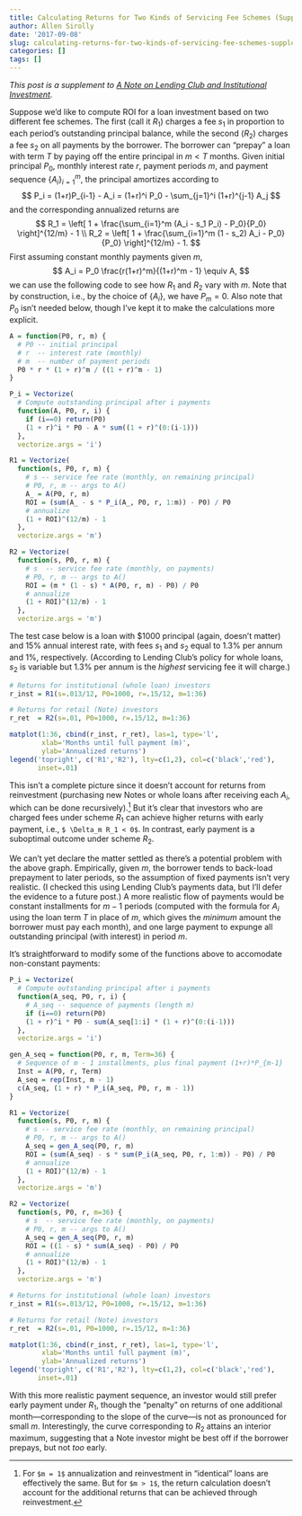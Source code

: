 ```yaml
---
title: Calculating Returns for Two Kinds of Servicing Fee Schemes (Supplement)
author: Allen Sirolly
date: '2017-09-08'
slug: calculating-returns-for-two-kinds-of-servicing-fee-schemes-supplement
categories: []
tags: []
---
```


_This post is a supplement to [A Note on Lending Club and Institutional Investment](https://sirallen.name/blog/note-on-lending-club/)._

Suppose we'd like to compute ROI for a loan investment based on two different fee schemes. The first (call it $R_1$) charges a fee $s_1$ in proportion to each period's outstanding principal balance, while the second ($R_2$) charges a fee $s_2$ on all payments by the borrower. The borrower can "prepay" a loan with term $T$ by paying off the entire principal in $m < T$ months. Given initial principal $P_0$, monthly interest rate $r$, payment periods $m$, and payment sequence $\{A_i\}_{i=1}^m$, the principal amortizes according to
$$
P_i = (1+r)P_{i-1} - A_i = (1+r)^i P_0 - \sum_{j=1}^i (1+r)^{j-1} A_j
$$
and the corresponding annualized returns are
$$
R_1 = \left[ 1 + \frac{\sum_{i=1}^m (A_i - s_1 P_i) - P_0}{P_0} \right]^{12/m} - 1 \\
R_2 = \left[ 1 + \frac{\sum_{i=1}^m (1 - s_2) A_i - P_0}{P_0} \right]^{12/m} - 1.
$$
First assuming constant monthly payments given $m$,
$$
A_i = P_0 \frac{r(1+r)^m}{(1+r)^m - 1} \equiv A,
$$
we can use the following code to see how $R_1$ and $R_2$ vary with $m$. Note that by construction, i.e., by the choice of $\{A_i\}$, we have $P_m = 0$. Also note that $P_0$ isn't needed below, though I've kept it to make the calculations more explicit.

```r
A = function(P0, r, m) {
  # P0 -- initial principal
  # r  -- interest rate (monthly)
  # m  -- number of payment periods
  P0 * r * (1 + r)^m / ((1 + r)^m - 1)
}

P_i = Vectorize(
  # Compute outstanding principal after i payments
  function(A, P0, r, i) {
    if (i==0) return(P0)
    (1 + r)^i * P0 - A * sum((1 + r)^(0:(i-1)))
  },
  vectorize.args = 'i')

R1 = Vectorize(
  function(s, P0, r, m) {
    # s -- service fee rate (monthly, on remaining principal)
    # P0, r, m -- args to A()
    A_ = A(P0, r, m)
    ROI = (sum(A_ - s * P_i(A_, P0, r, 1:m)) - P0) / P0
    # annualize
    (1 + ROI)^(12/m) - 1
  },
  vectorize.args = 'm')

R2 = Vectorize(
  function(s, P0, r, m) {
    # s  -- service fee rate (monthly, on payments)
    # P0, r, m -- args to A()
    ROI = (m * (1 - s) * A(P0, r, m) - P0) / P0
    # annualize
    (1 + ROI)^(12/m) - 1
  },
  vectorize.args = 'm')
```

The test case below is a loan with \$1000 principal (again, doesn't matter) and 15% annual interest rate, with fees $s_1$ and $s_2$ equal to 1.3% per annum and 1%, respectively. (According to Lending Club's policy for whole loans, $s_2$ is variable but 1.3% per annum is the _highest_ servicing fee it will charge.)
```r
# Returns for institutional (whole loan) investors
r_inst = R1(s=.013/12, P0=1000, r=.15/12, m=1:36)

# Returns for retail (Note) investors
r_ret  = R2(s=.01, P0=1000, r=.15/12, m=1:36)

matplot(1:36, cbind(r_inst, r_ret), las=1, type='l',
        xlab='Months until full payment (m)',
        ylab='Annualized returns')
legend('topright', c('R1','R2'), lty=c(1,2), col=c('black','red'),
       inset=.01)
```

This isn't a complete picture since it doesn't account for returns from reinvestment (purchasing new Notes or whole loans after receiving each $A_i$, which can be done recursively).^[For `$m = 1$` annualization and reinvestment in "identical" loans are effectively the same. But for `$m > 1$`, the return calculation doesn't account for the additional returns that can be achieved through reinvestment.] But it's clear that investors who are charged fees under scheme $R_1$ can achieve higher returns with early payment, i.e., `$ \Delta_m R_1 < 0$`. In contrast, early payment is a suboptimal outcome under scheme $R_2$.

We can't yet declare the matter settled as there's a potential problem with the above graph. Empirically, given $m$, the borrower tends to back-load prepayment to later periods, so the assumption of fixed payments isn't very realistic. (I checked this using Lending Club's payments data, but I'll defer the evidence to a future post.) A more realistic flow of payments would be constant installments for $m-1$ periods (computed with the formula for $A_i$ using the loan term $T$ in place of $m$, which gives the _minimum_ amount the borrower must pay each month), and one large payment to expunge all outstanding principal (with interest) in period $m$.

It's straightforward to modify some of the functions above to accomodate non-constant payments:
```r
P_i = Vectorize(
  # Compute outstanding principal after i payments
  function(A_seq, P0, r, i) {
    # A_seq -- sequence of payments (length m)
    if (i==0) return(P0)
    (1 + r)^i * P0 - sum(A_seq[1:i] * (1 + r)^(0:(i-1)))
  },
  vectorize.args = 'i')

gen_A_seq = function(P0, r, m, Term=36) {
  # Sequence of m - 1 installments, plus final payment (1+r)*P_{m-1}
  Inst = A(P0, r, Term)
  A_seq = rep(Inst, m - 1)
  c(A_seq, (1 + r) * P_i(A_seq, P0, r, m - 1))
}

R1 = Vectorize(
  function(s, P0, r, m) {
    # s -- service fee rate (monthly, on remaining principal)
    # P0, r, m -- args to A()
    A_seq = gen_A_seq(P0, r, m)
    ROI = (sum(A_seq) - s * sum(P_i(A_seq, P0, r, 1:m)) - P0) / P0
    # annualize
    (1 + ROI)^(12/m) - 1
  },
  vectorize.args = 'm')

R2 = Vectorize(
  function(s, P0, r, m=36) {
    # s  -- service fee rate (monthly, on payments)
    # P0, r, m -- args to A()
    A_seq = gen_A_seq(P0, r, m)
    ROI = ((1 - s) * sum(A_seq) - P0) / P0
    # annualize
    (1 + ROI)^(12/m) - 1
  },
  vectorize.args = 'm')

# Returns for institutional (whole loan) investors
r_inst = R1(s=.013/12, P0=1000, r=.15/12, m=1:36)

# Returns for retail (Note) investors
r_ret  = R2(s=.01, P0=1000, r=.15/12, m=1:36)

matplot(1:36, cbind(r_inst, r_ret), las=1, type='l',
        xlab='Months until full payment (m)',
        ylab='Annualized returns')
legend('topright', c('R1','R2'), lty=c(1,2), col=c('black','red'),
       inset=.01)
```

With this more realistic payment sequence, an investor would still prefer early payment under $R_1$, though the "penalty" on returns of one additional month---corresponding to the slope of the curve---is not as pronounced for small $m$. Interestingly, the curve corresponding to $R_2$ attains an interior maximum, suggesting that a Note investor might be best off if the borrower prepays, but not _too_ early.


